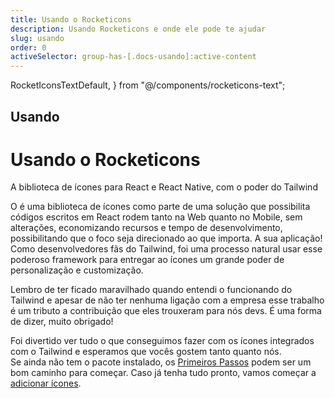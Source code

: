 ```yaml
---
title: Usando o Rocketicons
description: Usando Rocketicons e onde ele pode te ajudar
slug: usando
order: 0
activeSelector: group-has-[.docs-usando]:active-content
---
```


  RocketIconsTextDefault,
} from "@/components/rocketicons-text";


## Usando
# Usando o Rocketicons
A biblioteca de ícones para React e React Native, com o poder do Tailwind

O <RocketIconsText /> é uma biblioteca de ícones como parte de uma solução que possibilita códigos escritos em React
rodem tanto na Web quanto no Mobile, sem alterações, economizando recursos e tempo de desenvolvimento, possibilitando que
o foco seja direcionado ao que importa. A sua aplicação!
<br />
Como desenvolvedores fãs do Tailwind, foi uma processo natural usar esse poderoso framework para entregar ao ícones um grande
poder de personalização e customização.

<Quote>
Lembro de ter ficado maravilhado quando entendi o funcionando do Tailwind e apesar de não ter nenhuma ligação com a empresa
esse trabalho é um tributo a contribuição que eles trouxeram para nós devs.
É uma forma de dizer, muito obrigado!
</Quote>

Foi divertido ver tudo o que conseguimos fazer com os ícones integrados com o Tailwind e esperamos que vocês gostem tanto quanto nós.
<br />
Se ainda não tem o pacote instalado, os [Primeiros Passos](./primeiros-passos) podem ser um bom caminho para começar.
Caso já tenha tudo pronto, vamos começar a [adicionar ícones](./adicionando-icones).

